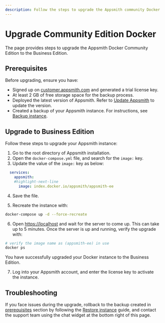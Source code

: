 ```yaml
---
description: Follow the steps to upgrade the Appsmith community Docker installation to a Business Edition.
---
```


# Upgrade Community Edition Docker

The page provides steps to upgrade the Appsmith Docker Community Edition to the Business Edition.

## Prerequisites

Before upgrading, ensure you have:

- Signed up on [customer.appsmith.com](https://customer.appsmith.com/) and generated a trial license key.
- At least 2 GB of free storage space for the backup process.
- Deployed the latest version of Appsmith. Refer to [Update Appsmith](/getting-started/setup/instance-management/update-appsmith#update-on-docker) to update the version.
- Created a backup of your Appsmith instance. For instructions, see [Backup instance](/getting-started/setup/instance-management/appsmithctl?current-command-type=docker-commands#backup-instance).

## Upgrade to Business Edition

Follow these steps to upgrade your Appsmith instance:

1. Go to the root directory of Appsmith installation.
2. Open the `docker-compose.yml` file, and search for the `image:` key.
3. Update the value of the `image:` key as below:

  ``` yaml
    services:
      appsmith:
      #highlight-next-line
        image: index.docker.io/appsmith/appsmith-ee
  ```
4. Save the file.

5. Recreate the instance with:

  ```bash
  docker-compose up -d --force-recreate
  ```

6. Open [https://localhost](https://localhost) and wait for the server to come up. This can take up to 5 minutes. Once the server is up and running, verify the upgrade with:

  ```bash
  # verify the image name as (appsmith-ee) in use 
  docker ps
  ```
You have successfully upgraded your Docker instance to the Business Edition. 

7.  Log into your Appsmith account, and enter the license key to activate the instance.

## Troubleshooting

If you face issues during the upgrade, rollback to the backup created in [prerequisites](#prerequisites) section by following the [Restore instance](/getting-started/setup/instance-management/appsmithctl?current-command-type=docker-commands#restore-instance) guide, and contact the support team using the chat widget at the bottom right of this page.
